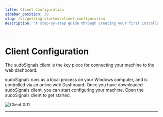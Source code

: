 ```yaml
---
title: Client Configuration
sidebar_position: 30
slug: /v2/getting-started/client-configuration
description: "A step-by-step guide through creating your first installation"

---
```


# Client Configuration

The sudoSignals client is the key piece for connecting your machine to the web dashboard. 

sudoSignals runs as a local process on your Windows computer, and is controlled via an online web Dashboard. Once you have downloaded sudoSignals client, you can start configuring your machine. Open the sudoSignals client to get started.


![Client 001](/img/client-configuration/v2-client-config-001.png)

---
<DocCardList />

<!-- links -->